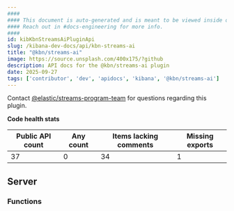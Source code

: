 ```yaml
---
####
#### This document is auto-generated and is meant to be viewed inside our experimental, new docs system.
#### Reach out in #docs-engineering for more info.
####
id: kibKbnStreamsAiPluginApi
slug: /kibana-dev-docs/api/kbn-streams-ai
title: "@kbn/streams-ai"
image: https://source.unsplash.com/400x175/?github
description: API docs for the @kbn/streams-ai plugin
date: 2025-09-27
tags: ['contributor', 'dev', 'apidocs', 'kibana', '@kbn/streams-ai']
---
```




Contact [@elastic/streams-program-team](https://github.com/orgs/elastic/teams/streams-program-team) for questions regarding this plugin.

**Code health stats**

| Public API count  | Any count | Items lacking comments | Missing exports |
|-------------------|-----------|------------------------|-----------------|
| 37 | 0 | 34 | 1 |

## Server

### Functions
<DocDefinitionList data={kbnStreamsAiObj.server.functions}/>

